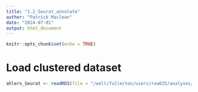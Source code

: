 ```yaml
---
title: "1.2_Seurat_annotate"
author: "Patrick Maclean"
date: "2024-07-01"
output: html_document
---
```


```r
knitr::opts_chunk$set(echo = TRUE)
```

# Load clustered dataset
```r
ahlers_Seurat <- readRDS(file = "/well/fullerton/users/rxw025/analyses/skin/scRNA_skin/Processed_data/Ahlers_10xsc/Ahlers_clustered_Seurat.Rds")

```

